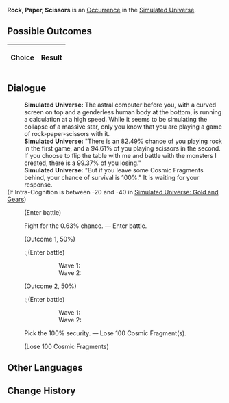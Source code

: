 {{Simulated Universe Event Infobox
|title         = Rock, Paper, Scissors
|image         = Random Event Battle.png
|type          =
|domains_su    = Occurrence
|domains_ext   = Occurrence
|domains_swarm = 
|domains_gng   = 
|requirements  =
|prev          = 
|next          = 
|indexRewards  =
|characters    = Screwllum
}}
'''Rock, Paper, Scissors''' is an [[Simulated Universe/Occurrence|Occurrence]] in the [[Simulated Universe]].

==Possible Outcomes==
{| class="article-table"
!Choice
!Result

|}

<!--
==Gameplay Notes==

-->
==Dialogue==
{{Dialogue Start}}
:'''Simulated Universe:''' The astral computer before you, with a curved screen on top and a genderless human body at the bottom, is running a calculation at a high speed. While it seems to be simulating the collapse of a massive star, only you know that you are playing a game of rock-paper-scissors with it.
:'''Simulated Universe:''' "There is an 82.49% chance of you playing rock in the first game, and a 94.61% of you playing scissors in the second. If you choose to flip the table with me and battle with the monsters I created, there is a 99.37% of you losing."
:'''Simulated Universe:''' "But if you leave some Cosmic Fragments behind, your chance of survival is 100%." It is waiting for your response.
;(If Intra-Cognition is between -20 and -40 in [[Simulated Universe: Gold and Gears]])
:{{SU Special Dialogue|Erudition|Ask [[Screwllum]] for help on how to disassemble the "hard disk."|Enter battle. After achieving victory, obtain 1 cheat chance(s).}}
:;(Enter battle)
::{{Enemy List|Wraith Warden*2/;Aurumaton Spectral Envoy*1/-25% Max HP}}
:{{DIcon|Star}} Fight for the 0.63% chance. &mdash; Enter battle.
:;(Outcome 1, 50%)
::;(Enter battle)
::::Wave 1: {{Enemy List|Silvermane Gunner*2/;Silvermane Soldier*2/}}
::::Wave 2: {{Enemy List|Mara-Struck Soldier*2/;Disciples of Sanctus Medicus: Internal Alchemist*1/}}
:;(Outcome 2, 50%)
::;(Enter battle)
::::Wave 1: {{Enemy List|Entranced Ingenium: Obedient Dracolion*2/;Entranced Ingenium: Illumination Dragonfish*1/}}
::::Wave 2: {{Enemy List|Voidranger: Reaver*2/;Voidranger: Eliminator*1/}}
:{{DIcon|Star}} Pick the 100% security. &mdash; Lose 100 Cosmic Fragment(s).
:;(Lose 100 Cosmic Fragments)
{{Dialogue End}}

==Other Languages==
{{Other Languages
|en   = Rock, Paper, Scissors
|zhs  = 猜拳游戏
|zht  = 猜拳遊戲
|ja   = じゃんけん
|ko   = 가위바위보
|es   = Piedra, papel o tijera
|fr   = Pierre, papier, ciseaux
|ru   = Камень, ножницы, бумага
|th   = เกมเป่ายิ้งฉุบ
|vi   = Oẳn Tù Tì
|de   = Schere, Stein, Papier
|id   = Batu-Gunting-Kertas
|pt   = Pedra, Papel, Tesoura
}}

==Change History==
{{Change History|1.0}}
